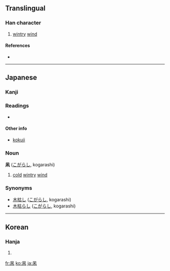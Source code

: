 ==Translingual==

===Han character===
{{Han char|rn=16|rad=几|as=04|sn=6|four=|canj=竹弓木 (HND), XX竹弓木 (XXHND)}}

# [[wintry]] [[wind]]

====References====
* {{Han ref|kx=0134.121|dkj=01757|dj=0299.250|hdz=10277.011|uh=51E9|ud=20969}}

----

==Japanese==

===Kanji===
{{ja-kanji|grade=|rs=几04}}

===Readings===
* {{ja-readings|kun=[[こがらし]] (kogarashi)}}

====Other info====
{{rfc-header|Other info}}
* [[kokuji]]

===Noun===
'''凩''' ([[こがらし]], kogarashi)

# [[cold]] [[wintry]] [[wind]]

===Synonyms===
* [[木枯し]] ([[こがらし]], kogarashi)
* [[木枯らし]]  ([[こがらし]], kogarashi)

----

==Korean==

===Hanja===
{{ko-hanja|hangeul=목|rv=mok|mr=mok}}

# {{defn|Korean}}

[[fr:凩]]
[[ko:凩]]
[[ja:凩]]
